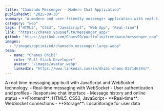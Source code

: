```yaml
---
title: "Chamsado Messenger - Modern Chat Application"
publishedAt: "2025-09-30"
summary: "A modern and user-friendly messenger application with real-time messaging, secure communication, user profiles, and group chat functionality."
category: "web"
tags: ["HTML5", "CSS3", "JavaScript", "Web App", "Real-time"]
link: "https://chames.youssef.tn/messenger_app/"
github: "https://github.com/Chams99/portfolio/tree/main/messenger_app"
images:
  - "/images/optimized/chamsado_messenger-large.webp"
team:
  - name: "Chames Dhibi"
    role: "Full-Stack Developer"
    avatar: "/images/avatar.webp"
    linkedIn: "https://www.linkedin.com/in/dhibi-chams-827146344/"
---
```


<ProjectContent>
  <ProjectSection title="Overview">
    A real-time messaging app built with JavaScript and WebSocket technology.
  </ProjectSection>

  <ProjectSection title="Features">
    - Real-time messaging with WebSocket
    - User authentication and profiles
    - Responsive chat interface
    - Message history and online status
  </ProjectSection>

  <ProjectSection title="Tech Stack">
    - **Frontend**: HTML5, CSS3, JavaScript
    - **Real-time**: WebSocket connections
    - **Storage**: LocalStorage for user data
  </ProjectSection>
</ProjectContent>


